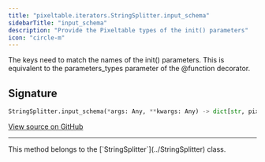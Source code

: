 ```yaml
---
title: "pixeltable.iterators.StringSplitter.input_schema"
sidebarTitle: "input_schema"
description: "Provide the Pixeltable types of the init() parameters"
icon: "circle-m"
---
```

The keys need to match the names of the init() parameters. This is equivalent to the parameters_types parameter of the @function decorator.


## Signature

```python
StringSplitter.input_schema(*args: Any, **kwargs: Any) -> dict[str, pixeltable.type_system.ColumnType]
```

<a href="https://github.com/pixeltable/pixeltable/blob/main/pixeltable/iterators/string.py#L30" target="_self">View source on GitHub</a>


---

<Note>
This method belongs to the [`StringSplitter`](../StringSplitter) class.
</Note>
